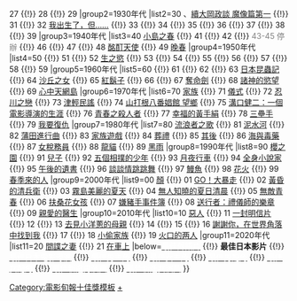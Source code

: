 {{Navbox
|name=電影旬報十佳獎最佳日本影片
|state=collapsed
|title=[[電影旬報|<span style="color:black;">電影旬報十佳獎</span>]]最佳日本影片
|basestyle=background-color:#FFBF00
|group1=1920年代
|list1=26 {{tsl|ja|足にさはつた女|碰腳的女人}} {{!}} 27 {{tsl|ja|忠次旅日記|忠次族日記}} {{!}} 28 {{tsl|ja|浪人街|浪人街}} {{!}} 29 {{tsl|ja|首の座|首之座}}
|group2=1930年代
|list2=30 {{tsl|ja|何が彼女をさうさせたか|什麼使她淪落至此}}、[[續大岡政談|續大岡政談 魔像篇第一]] {{!}} 31 {{tsl|ja|マダムと女房|夫人與老婆}} {{!}} 32 [[我出生了，但……]] {{!}} 33 {{tsl|ja|出来ごころ|心血來潮}} {{!}} 34 {{tsl|ja|浮草物語|浮草物語}} {{!}} 35 {{tsl|ja|妻よ薔薇のやうに|願妻如薔薇}} {{!}} 36 {{tsl|ja| 祇園の姉妹|衹園姊妹}} {{!}} 37 {{tsl|ja|限りなき前進|無止盡前行}} {{!}} 38 {{tsl|ja|五人の斥候兵|五個偵察兵}} {{!}} 39 {{tsl|ja|土 (小説)|土 (電影)|土}}
|group3=1940年代
|list3=40 [[小島之春]] {{!}} 41 {{tsl|ja|戸田家の兄妹|戶田家兄妹}} {{!}} 42 {{tsl|ja|ハワイ・マレー沖海戦|夏威夷·馬來海海戰}} {{!}} <span style="color: grey;">43-45 停辦</span> {{!}} 46 {{tsl|ja|大曾根家の朝|大曾家的早晨}} {{!}} 47 {{tsl|ja|安城家の舞踏会|安城家的舞會}} {{!}} 48 [[酩酊天使]] {{!}} 49 [[晚春]]
|group4=1950年代
|list4=50 {{tsl|ja|また逢う日まで (1950年の映画)|來日再相逢 (電影)|來日再相逢}} {{!}} 51 {{tsl|ja|麦秋 (1951年の映画)|麦秋 (1951年電影)|麦秋}} {{!}} 52 [[生之慾]] {{!}} 53 {{tsl|ja|にごりえ (映画)|濁流 (1953年電影)|濁流}} {{!}} 54 {{tsl|ja|二十四の瞳 (映画)|二十四只眼睛}} {{!}} 55 {{tsl|ja|浮雲 (映画)|浮雲 (電影)|浮雲}} {{!}} 56 {{tsl|ja|真昼の暗黒|正午的黑暗}} {{!}} 57 {{tsl|ja|米 (映画)|米 (電影)|米}} {{!}} 58 {{tsl|ja|楢山節考 (1958年の映画)|楢山節考 (1958年電影)|楢山節考}} {{!}} 59 {{tsl|ja|キクとイサム|阿菊與阿勇}}
|group5=1960年代
|list5=60 {{tsl|ja|おとうと (1960年の映画)|弟弟 (1960年電影)|弟弟}}{{!}} 61 {{tsl|en|Bad Boys (1961 film)|不良少年 (1961年電影)|不良少年}} {{!}} 62 {{tsl|ja|私は二歳|我兩歲}} {{!}} 63 [[日本昆蟲記]] {{!}} 64 [[沙丘之女]] {{!}} 65 [[紅鬍子]] {{!}} 66 {{tsl|ja|白い巨塔 (映画)|白色巨塔 (電影)|白色巨塔}} {{!}} 67 [[奪命劍]] {{!}} 68 [[諸神的慾望]] {{!}} 69 [[心中天網島]]
|group6=1970年代
|list6=70 [[家族 (電影)|家族]] {{!}} 71 [[儀式 (電影)|儀式]] {{!}} 72 [[忍川之戀]] {{!}} 73 [[津輕民謠]] {{!}} 74 [[望鄉|山打根八番娼館 望鄉]] {{!}} 75 [[溝口健二：一個電影導演的生涯]] {{!}} 76 [[青春之殺人者]] {{!}} 77 [[幸福的黃手絹]] {{!}} 78 [[三壘手 (電影)|三壘手]] {{!}} 79 [[我要復仇]]
|group7=1980年代
|list7=80 [[流浪者之歌 (電影)|流浪者之歌]] {{!}} 81 [[泥水河]] {{!}} 82 [[蒲田進行曲]] {{!}} 83 [[家族遊戲]] {{!}} 84 [[葬禮 (電影)|葬禮]] {{!}} 85 [[其後]] {{!}} 86 [[海與毒藥 (電影)|海與毒藥]] {{!}} 87 [[女稅務員]] {{!}} 88 [[龙猫|龍貓]] {{!}} 89 [[黑雨 (日本電影)|黑雨]]
|group8=1990年代
|list8=90 [[櫻之園]] {{!}} 91 [[兒子 (日本電影)|兒子]] {{!}} 92 [[五個相撲的少年]] {{!}} 93 [[月夜行車]] {{!}} 94 [[全身小說家]] {{!}} 95 [[午後的遺書]] {{!}} 96 [[談談情跳跳舞]] {{!}} 97 [[鰻魚 (電影)|鰻魚]] {{!}} 98 [[花火 (日本电影)|花火]] {{!}} 99 [[春季來的人]]
|group9=2000年代
|list9=00 [[顏 (2000年電影)|顏]] {{!}} 01 [[GO！大暴走]] {{!}} 02 [[黃昏的清兵衛]] {{!}} 03 [[霧島美麗的夏天]] {{!}} 04 [[無人知曉的夏日清晨]] {{!}} 05 [[無敵青春]] {{!}} 06 [[扶桑花女孩]] {{!}} 07 [[嫌豬手事件簿]] {{!}} 08 [[送行者：禮儀師的樂章]] {{!}} 09 [[親愛的醫生]]
|group10=2010年代
|list10=10 [[惡人 (小說)|惡人]] {{!}} 11 [[一封明信片]] {{!}} 12 {{link-ja|應許之國：雙重人生|かぞくのくに}} {{!}} 13 [[去見小洋蔥的母親]] {{!}} 14 {{link-ja|陽光只在這裡燦爛|そこのみにて光輝く}} {{!}} 15 {{link-ja|戀人們 (2015年電影)|恋人たち (2015年の映画)|戀人們}} {{!}} 16 [[謝謝你，在世界角落中找到我 (電影)|謝謝你，在世界角落中找到我]] {{!}} 17 {{tsl|ja|夜空はいつでも最高密度の青色だ|東京夜空最深藍}} {{!}} 18 [[小偷家族]] {{!}} 19 [[火口的两人]]
|group11=2020年代
|list11=20 [[間諜之妻]] {{!}} 21 [[驾驶我的车|在車上]]
|below=[[:Template:電影旬報十佳獎最佳外語片|<span style="color:white;">最佳外語片</span>]] {{!}}  '''最佳日本影片''' {{!}} [[:Template:電影旬報十佳獎最佳日本電影導演|<span style="color:white;">最佳日本電影導演</span>]] {{!}} [[:Template:電影旬報十佳獎最佳男主角|<span style="color:white;">最佳男主角</span>]] {{!}} [[:Template:電影旬報十佳獎最佳女主角|<span style="color:white;">最佳女主角</span>]] {{!}} [[:Template:電影旬報十佳獎最佳男配角|<span style="color:white;">最佳男配角</span>]] {{!}} [[:Template:電影旬報十佳獎最佳女配角|<span style="color:white;">最佳女配角</span>]] {{!}} [[:Template:電影旬報十佳獎最佳新進男演員|<span style="color:white;">最佳新進男演員</span>]] {{!}} [[:Template:電影旬報十佳獎最佳新進女演員|<span style="color:white;">最佳新進女演員</span>]]
}}<noinclude>
[[Category:電影旬報十佳獎模板]]
[[Category:電影旬報十佳獎最佳日本影片|+]]
</noinclude>